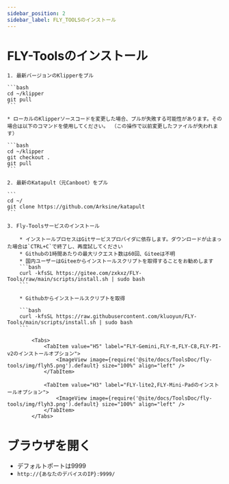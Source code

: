```yaml
---
sidebar_position: 2
sidebar_label: FLY_TOOLSのインストール
---
```






# FLY-Toolsのインストール

    1. 最新バージョンのKlipperをプル

    ```bash
    cd ~/klipper
    git pull
    ```

    * ローカルのKlipperソースコードを変更した場合、プルが失敗する可能性があります。その場合は以下のコマンドを使用してください。 （この操作で以前変更したファイルが失われます）

    ```bash
    cd ~/klipper
    git checkout .
    git pull
    ```

    2. 最新のKatapult（元Canboot）をプル

    ```
    cd ~/
    git clone https://github.com/Arksine/katapult
    ```

    3. Fly-Toolsサービスのインストール

        * インストールプロセスはGitサービスプロバイダに依存します。ダウンロードが止まった場合は`CTRL+C`で終了し、再度試してください
        * Githubの1時間あたりの最大リクエスト数は60回、Giteeは不明
        * 国内ユーザーはGiteeからインストールスクリプトを取得することをお勧めします
        ```bash
        curl -kfsSL https://gitee.com/zxkxz/FLY-Tools/raw/main/scripts/install.sh | sudo bash
        ```

        * Githubからインストールスクリプトを取得

        ```bash
        curl -kfsSL https://raw.githubusercontent.com/kluoyun/FLY-Tools/main/scripts/install.sh | sudo bash
        ```

            <Tabs>
                <TabItem value="H5" label="FLY-Gemini,FLY-π,FLY-C8,FLY-PI-v2のインストールオプション">
                    <ImageView image={require('@site/docs/ToolsDoc/fly-tools/img/flyh5.png').default} size="100%" align="left" />
                </TabItem>
                
                <TabItem value="H3" label="FLY-lite2,FLY-Mini-Padのインストールオプション">
                    <ImageView image={require('@site/docs/ToolsDoc/fly-tools/img/flyh3.png').default} size="100%" align="left" />
                </TabItem>
            </Tabs>



# ブラウザを開く
   * デフォルトポートは9999
   * `http://{あなたのデバイスのIP}:9999/`